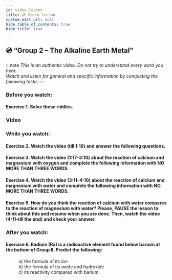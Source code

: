 ```yaml
---
id: video-lesson
title: 💿 Video lesson
custom_edit_url: null
hide_table_of_contents: true
hide_title: true
---
```




## 💿 “Group 2 – The Alkaline Earth Metal”

:::note
_This is an authentic video. Do not try to understand every word you hear._  
_Watch and listen for general and specific information by completing the following tasks._
:::

### Before you watch:

#### Exercise 1. Solve these riddles.

<Frame src='https://learningapps.org/watch?v=pm1id5p6t21' height='550px' />

### Video

<Player url="https://www.youtube.com/watch?v=8qh5myTmcRs" />

### While you watch:

#### Exercise 2. Watch the video (till 1:16) and answer the following questions.

<Frame src='https://learningapps.org/watch?v=pny7ipqpa21' height='355px' />

#### Exercise  3.  Watch  the  video  (1:17-3:10)  about  the  reaction  of  calcium  and magnesium  with  oxygen  and  complete  the  following  information  with  NO  MORE  THAN THREE WORDS.

<Frame src='https://learningapps.org/watch?v=pp6i641a321' height='628px' />

#### Exercise  4.  Watch  the  video  (3:11-4:10)  about  the  reaction  of  calcium  and magnesium  with  water  and  complete  the  following  information  with  NO  MORE  THAN THREE WORDS.

<Frame src='https://learningapps.org/watch?v=p3v3o3smj21' height='348px' />

#### Exercise 5. How do you think the reaction of calcium with water compares to the reaction  of  magnesium  with  water?  Please,  PAUSE  the  lesson  to  think  about  this  and resume when you are done. Then, watch the video (4:11-till the end) and check your answer.

### After you watch:

#### Exercise 6. Radium (Ra) is a radioactive element found below barium at the bottom of Group II. Predict the following:

<dl>
    <dd>a) the formula of its ion</dd>
    <dd>b) the formula of its oxide and hydroxide</dd>
    <dd>c) its reactivity compared with barium.</dd>
</dl>